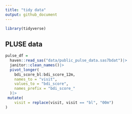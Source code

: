 ```yaml
---
title: "tidy data"
output: github_document
---
```




```r
library(tidyverse)
```

## PLUSE data

```r
pulse_df = 
  haven::read_sas("data/public_pulse_data.sas7bdat")|>
  janitor::clean_names()|>
  pivot_longer(
    bdi_score_bl:bdi_score_12m,
    names_to = "visit",
    values_to = "bdi_score",
    names_prefix = "bdi_score_"
  )|>
 mutate(
    visit = replace(visit, visit == "bl", "00m")  
)
  
```

